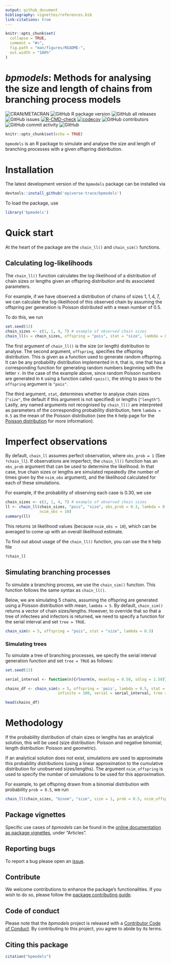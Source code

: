```yaml
---
output: github_document
bibliography: vignettes/references.bib
link-citations: true
---
```


```r
knitr::opts_chunk$set(
  collapse = TRUE,
  comment = "#>",
  fig.path = "man/figures/README-",
  out.width = "100%"
)
```

# _bpmodels_: Methods for analysing the size and length of chains from branching process models

<!-- badges: start -->
![CRAN/METACRAN](https://img.shields.io/cran/v/bpmodels)
![GitHub R package version](https://img.shields.io/github/r-package/v/epiverse-trace/bpmodels)
![GitHub all releases](https://img.shields.io/github/downloads/epiverse-trace/bpmodels/total?style=flat)
![GitHub issues](https://img.shields.io/github/issues/epiverse-trace/bpmodels)
[![R-CMD-check](https://github.com/epiverse-trace/bpmodels/actions/workflows/R-CMD-check.yaml/badge.svg)](https://github.com/epiverse-trace/bpmodels/actions/workflows/R-CMD-check.yaml)
[![codecov](https://codecov.io/github/epiverse-trace/bpmodels/branch/main/graphs/badge.svg)](https://codecov.io/github/epiverse-trace/bpmodels) 
![GitHub contributors](https://img.shields.io/github/contributors/epiverse-trace/bpmodels)
![GitHub commit activity](https://img.shields.io/github/commit-activity/m/epiverse-trace/bpmodels)
![GitHub](https://img.shields.io/github/license/epiverse-trace/bpmodels)
<!-- badges: end -->

```r
knitr::opts_chunk$set(echo = TRUE)
```

`bpmodels` is an R package to simulate and analyse the size and length of 
branching processes with a given offspring distribution.

# Installation

The latest development version of the `bpmodels` package can be installed via

```r
devtools::install_github('epiverse-trace/bpmodels')
```

To load the package, use

```r
library('bpmodels')
```

# Quick start

At the heart of the package are the `chain_ll()` and `chain_sim()` functions. 

## Calculating log-likelihoods

The `chain_ll()` function calculates the log-likelihood of a distribution of 
chain sizes or lengths given an offspring distribution and its associated 
parameters. 

For example, if we have observed a distribution of chains of sizes $1, 1, 4, 7$, we can 
calculate the log-likelihood of this observed chain by assuming the offspring 
per generation is Poisson distributed with a mean number of $0.5$. 

To do this, we run 

```r
set.seed(13)
chain_sizes <- c(1, 1, 4, 7) # example of observed chain sizes
chain_ll(x = chain_sizes, offspring = "pois", stat = "size", lambda = 0.5)
```

The first argument of `chain_ll()` is the size (or length) distribution to 
analyse. The second argument, `offspring`, specifies the offspring 
distribution. This is given as a function used to generate random offspring. 
It can be any probability distribution implemented in `R`, that is, one that 
has a corresponding function for generating random numbers beginning with the 
letter `r`. In the case of the example above, since random Poisson numbers are 
generated in `R` using a function called `rpois()`, the string to pass to the 
`offspring` argument is `"pois"`.

The third argument, `stat`, determines whether to analyse chain sizes 
(`"size"`, the default if this argument is not specified) or lengths 
(`"length"`). Lastly, any named arguments not recognised by `chain_ll()` 
are interpreted as parameters of the corresponding probability distribution, 
here `lambda = 0.5` as the mean of the Poisson distribution (see the `R` help 
page for the [Poisson distribution](https://stat.ethz.ch/R-manual/R-devel/library/stats/html/Poisson.html) for more information). 

# Imperfect observations

By default, `chain_ll` assumes perfect observation, where `obs_prob = 1` 
(See `?chain_ll`). If observations are imperfect, the `chain_ll()` function has 
an `obs_prob` argument that can be used to determine the likelihood. In that 
case, true chain sizes or lengths are simulated repeatedly (the number of times 
given by the `nsim_obs` argument), and the likelihood calculated for each of 
these simulations. 

For example, if the probability of observing each case is $0.30$, we use

```r
chain_sizes <- c(1, 1, 4, 7) # example of observed chain sizes
ll <- chain_ll(chain_sizes, "pois", "size", obs_prob = 0.3, lambda = 0.5, 
               nsim_obs = 10)
summary(ll)
```

This returns `10` likelihood values (because `nsim_obs = 10`), which can be 
averaged to come up with an overall likelihood estimate.

To find out about usage of the `chain_ll()` function, you can use the `R` help 
file

```r
?chain_ll
```

## Simulating branching processes

To simulate a branching process, we use the `chain_sim()` function. This 
function follows the same syntax as `chain_ll()`.

Below, we are simulating $5$ chains, assuming the offspring are generated using
a Poisson distribution with mean, `lambda = 5`. By default, `chain_sim()` 
returns a vector of chain sizes/lengths. However, to override that so that 
a tree of infectees and infectors is returned, we need to specify a function 
for the serial interval and set `tree = TRUE`.

```r
chain_sim(n = 5, offspring = "pois", stat = "size", lambda = 0.5)
```

### Simulating trees

To simulate a tree of branching processes, we specify the serial interval 
generation function and set `tree = TRUE` as follows:

```r
set.seed(13)

serial_interval <- function(n){rlnorm(n, meanlog = 0.58, sdlog = 1.58)}

chains_df <- chain_sim(n = 5, offspring = 'pois', lambda = 0.5, stat = 'length', 
                       infinite = 100, serial = serial_interval, tree = TRUE)

head(chains_df)
```


# Methodology

If the probability distribution of chain sizes or lengths has an analytical 
solution, this will be used (size distribution: Poisson and negative binomial; 
length distribution: Poisson and geometric). 

If an analytical solution does not exist, simulations are used to approximate 
this probability distributions (using a linear approximation to the cumulative 
distribution for unobserved sizes/lengths). The argument `nsim_offspring` is 
used to specify the number of simulations to be used for this approximation. 

For example, to get offspring drawn from a binomial distribution with 
probability `prob = 0.5`, we run

```r
chain_ll(chain_sizes, "binom", "size", size = 1, prob = 0.5, nsim_offspring = 100)
```

## Package vignettes

Specific use cases of _bpmodels_ can be found in 
the [online documentation as package vignettes](https://epiverse-trace.github.io/bpmodels/), under "Articles".

## Reporting bugs 

To report a bug please open an [issue](https://github.com/epiverse-trace/bpmodels/issues/new/choose).

## Contribute

We welcome contributions to enhance the package's functionalities. If you 
wish to do so, please follow the [package contributing guide](https://github.com/epiverse-trace/.github/blob/main/CONTRIBUTING.md).

## Code of conduct

Please note that the _bpmodels_ project is released with a [Contributor Code of Conduct](https://github.com/epiverse-trace/.github/blob/main/CODE_OF_CONDUCT.md). 
By contributing to this project, you agree to abide by its terms.

## Citing this package

```r
citation("bpmodels")
```
